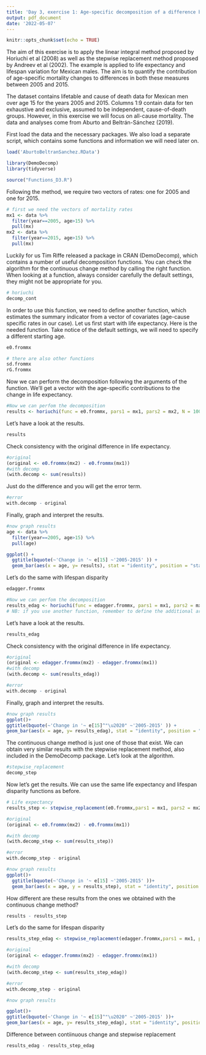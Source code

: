 ```yaml
---
title: 'Day 3, exercise 1: Age-specific decomposition of a difference between life expectancies and lifespan variations'
output: pdf_document
date: '2022-05-07'
---
```


```r
knitr::opts_chunk$set(echo = TRUE)
```

The aim of this exercise is to apply the linear integral method proposed by Horiuchi et al (2008) as well as the stepwise replacement method proposed by Andreev et al (2002). The example is applied to life expectancy and lifespan variation for Mexican males. The aim is to quantify the contribution of age-specific mortality changes to differences in both these measures between 2005 and 2015.

The dataset contains lifetable and cause of death data for Mexican men over age 15 for the years 2005 and 2015. Columns 1:9 contain data for ten exhaustive and exclusive, assumed to be independent, cause-of-death groups. However, in this exercise we will focus on all-cause mortality. The data and analyses come from Aburto and Beltrán-Sánchez (2019).

First load the data and the necessary packages. We also load a separate script, which contains some functions and information we will need later on.

```r
load('AburtoBeltranSanchez.RData')

library(DemoDecomp)
library(tidyverse)

source("Functions_D3.R")
```

Following the method, we require two vectors of rates: one for 2005 and one for 2015.

```r
# first we need the vectors of mortality rates
mx1 <- data %>% 
  filter(year==2005, age>15) %>% 
  pull(mx)
mx2 <- data %>% 
  filter(year==2015, age>15) %>% 
  pull(mx)
```

Luckily for us Tim Riffe released a package in CRAN (DemoDecomp), which contains a number of useful decomposition functions. You can check the algorithm for the continuous change method by calling the right function. When looking at a function, always consider carefully the default settings, they might not be appropriate for you. 

```r
# horiuchi
decomp_cont
```

In order to use this function, we need to define another function, which estimates the summary indicator from a vector of covariates (age-cause specific rates in our case). Let us first start with life expectancy. Here is the needed function. Take notice of the default settings, we will need to specify a different starting age.

```r
e0.frommx

# there are also other functions
sd.frommx
rG.frommx
```

Now we can perform the decomposition following the arguments of the function. We’ll get a vector with the age-specific contributions to the change in life expectancy.

```r
#Now we can perfom the decomposition
results <- horiuchi(func = e0.frommx, pars1 = mx1, pars2 = mx2, N = 100)

```

Let's have a look at the results.

```r
results
```

Check consistency with the original difference in life expectancy.

```r
#original
(original <- e0.frommx(mx2) - e0.frommx(mx1))
#with decomp
(with.decomp <- sum(results))
```

Just do the difference and you will get the error term.

```r
#error
with.decomp - original
```

Finally, graph and interpret the results.

```r
#now graph results
age <- data %>% 
  filter(year==2005, age>15) %>% 
  pull(age)

ggplot() +
  ggtitle(bquote(~'Change in '~ e[15] ~'2005-2015' )) +
  geom_bar(aes(x = age, y= results), stat = "identity", position = "stack")
```

Let's do the same with lifespan disparity

```r
edagger.frommx

#Now we can perfom the decomposition
results_edag <- horiuchi(func = edagger.frommx, pars1 = mx1, pars2 = mx2, N = 100)
# NB: if you use another function, remember to define the additional arguments
```

Let's have a look at the results.

```r
results_edag
```

Check consistency with the original difference in life expectancy.

```r
#original
(original <- edagger.frommx(mx2) - edagger.frommx(mx1))
#with decomp
(with.decomp <- sum(results_edag))

#error
with.decomp - original
```

Finally, graph and interpret the results.

```r
#now graph results
ggplot()+
ggtitle(bquote(~'Change in '~ e[15]^"\u2020" ~'2005-2015' )) +
geom_bar(aes(x = age, y= results_edag), stat = "identity", position = "stack")
```

The continuous change method is just one of those that exist. We can obtain very similar results with the stepwise replacement method, also included in the DemoDecomp package. Let's look at the algorithm.

```r
#stepwise_replacement
decomp_step
```

Now let's get the results. We can use the same life expectancy and lifespan disparity functions as before.

```r
# Life expectancy
results_step <- stepwise_replacement(e0.frommx,pars1 = mx1, pars2 = mx2)

#original
(original <- e0.frommx(mx2) - e0.frommx(mx1))

#with decomp
(with.decomp_step <- sum(results_step))

#error
with.decomp_step - original

#now graph results
ggplot()+
  ggtitle(bquote(~'Change in '~ e[15] ~'2005-2015' ))+
  geom_bar(aes(x = age, y = results_step), stat = "identity", position = "stack")
```

How different are these results from the ones we obtained with the continuous change method?
```r
results - results_step
```

Let's do the same for lifespan disparity

```r
results_step_edag <- stepwise_replacement(edagger.frommx,pars1 = mx1, pars2 = mx2)

#original
(original <- edagger.frommx(mx2) - edagger.frommx(mx1))

#with decomp
(with.decomp_step <- sum(results_step_edag))

#error
with.decomp_step - original

#now graph results

ggplot()+
ggtitle(bquote(~'Change in '~ e[15]^"\u2020" ~'2005-2015' ))+
geom_bar(aes(x = age, y= results_step_edag), stat = "identity", position = "stack")
```

Difference between contiinuous change and stepwise replacement

```r
results_edag - results_step_edag
```

